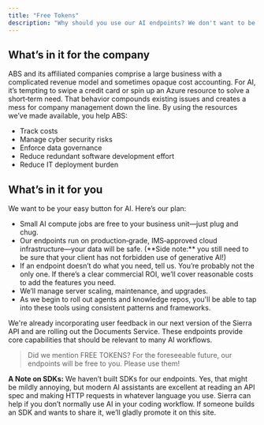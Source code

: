```yaml
---
title: "Free Tokens"
description: "Why should you use our AI endpoints? We don't want to be draconian about this—but we really, really want you to use what we've built. Here, we make the case for why you should: what's in it for the company and what's in it for you."
---
```


## What’s in it for the company

ABS and its affiliated companies comprise a large business with a complicated revenue model and sometimes opaque cost accounting. For AI, it’s tempting to swipe a credit card or spin up an Azure resource to solve a short‑term need. That behavior compounds existing issues and creates a mess for company management down the line. By using the resources we’ve made available, you help ABS:

- Track costs
- Manage cyber security risks
- Enforce data governance
- Reduce redundant software development effort
- Reduce IT deployment burden

## What’s in it for you

We want to be your easy button for AI. Here’s our plan:

- Small AI compute jobs are free to your business unit—just plug and chug.
- Our endpoints run on production‑grade, IMS‑approved cloud infrastructure—your data will be safe. (\*\*Side note:\*\* you still need to be sure that your client has not forbidden use of generative AI!)
- If an endpoint doesn’t do what you need, tell us. You’re probably not the only one. If there’s a clear commercial ROI, we’ll cover reasonable costs to add the features you need.
- We’ll manage server scaling, maintenance, and upgrades.
- As we begin to roll out agents and knowledge repos, you'll be able to tap into these tools using consistent patterns and frameworks.

We're already incorporating user feedback in our next version of the Sierra API and are rolling out the Documents Service. These endpoints provide core capabilities that should be relevant to many AI workflows.

> Did we mention FREE TOKENS? For the foreseeable future, our endpoints will be free to you. Please use them!

**A Note on SDKs:** We haven’t built SDKs for our endpoints. Yes, that might be mildly annoying, but modern AI assistants are excellent at reading an API spec and making HTTP requests in whatever language you use. Sierra can help if you don’t normally use AI in your coding workflow. If someone builds an SDK and wants to share it, we’ll gladly promote it on this site.